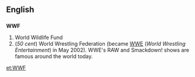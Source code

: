 ==English==
==={{initialism}}===
'''WWF'''

#World Wildlife Fund
#(''50 cent'') World Wrestling Federation (became [[WWE]] (''World Wrestling Entertainment'') in May 2002). WWE's RAW and Smackdown! shows are famous around the world today.
[[et:WWF]]